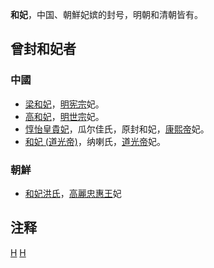 '''和妃'''，中国、朝鮮妃嫔的封号，明朝和清朝皆有。

== 曾封和妃者 ==
===中國===
*[[梁和妃|梁和妃]]，[[明宪宗|明宪宗]]妃。
*[[高和妃|高和妃]]，[[明世宗|明世宗]]妃。
*[[惇怡皇貴妃|惇怡皇貴妃]]，瓜尔佳氏，原封和妃，[[康熙帝|康熙帝]]妃。
*[[和妃_(道光帝)|和妃 (道光帝)]]，纳喇氏，[[道光帝|道光帝]]妃。
===朝鮮===
*[[和妃洪氏|和妃洪氏]]，[[高麗忠惠王|高麗忠惠王]]妃
== 注释 ==

{{Reflist|2}}

[[Category:中国妃的位号|H]]
[[Category:朝鮮妃的位號|H]]
